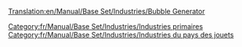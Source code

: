 [[Translation:en/Manual/Base Set/Industries/Bubble Generator]]

{{fr/Manual/Base Set/Industries/Industries|image=en/Manual/Base Set/Industries/BubbleGenerator.png
|nom=Générateur de bulles
|climats=[[fr/Manual/Climat#pays-des-jouets|Pays des jouets]]
|accepte=Rien
|produit=[[fr/Bulle|Bulle]]
|notes=Absent des autres [[fr/Manual/Climat|climats]].
}}

[[Category:fr/Manual/Base Set/Industries/Industries primaires]]
[[Category:fr/Manual/Base Set/Industries/Industries du pays des jouets]]